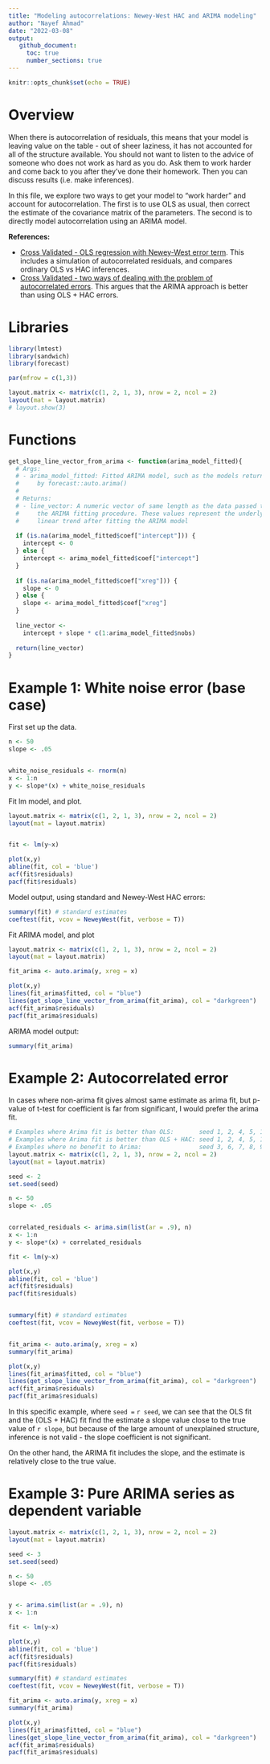 ```yaml
---
title: "Modeling autocorrelations: Newey-West HAC and ARIMA modeling"
author: "Nayef Ahmad"
date: "2022-03-08" 
output: 
   github_document: 
     toc: true
     number_sections: true
---
```


```r
knitr::opts_chunk$set(echo = TRUE)
```

# Overview 

When there is autocorrelation of residuals, this means that your model is leaving value on the table - out of sheer laziness, it has not accounted for all of the structure available. You should not want to listen to the advice of someone who does not work as hard as you do. Ask them to work harder and come back to you after they've done their homework. Then you can discuss results (i.e. make inferences). 


In this file, we explore two ways to get your model to "work harder" and account for autocorrelation. The first is to use OLS as usual, then correct the estimate of the covariance matrix of the parameters. The second is to directly model autocorrelation using an ARIMA model. 

**References:** 

- [Cross Validated - OLS regression with Newey-West error term](https://stats.stackexchange.com/a/254596/56828). This includes a simulation of autocorrelated residuals, and compares ordinary OLS vs HAC inferences. 
- [Cross Validated - two ways of dealing with the problem of autocorrelated errors](https://stats.stackexchange.com/a/181297/56828). This argues that the ARIMA approach is better than using OLS + HAC errors. 


# Libraries 

```r
library(lmtest)
library(sandwich)
library(forecast)

par(mfrow = c(1,3))

layout.matrix <- matrix(c(1, 2, 1, 3), nrow = 2, ncol = 2)
layout(mat = layout.matrix)
# layout.show(3)

```

# Functions 

```r
get_slope_line_vector_from_arima <- function(arima_model_fitted){
  # Args: 
  # - arima_model_fitted: Fitted ARIMA model, such as the models returned 
  #     by forecast::auto.arima()
  # 
  # Returns: 
  # - line_vector: A numeric vector of same length as the data passed to 
  #     the ARIMA fitting procedure. These values represent the underlying 
  #     linear trend after fitting the ARIMA model 
  
  if (is.na(arima_model_fitted$coef["intercept"])) {
    intercept <- 0
  } else {
    intercept <- arima_model_fitted$coef["intercept"]
  }
  
  if (is.na(arima_model_fitted$coef["xreg"])) {
    slope <- 0
  } else {
    slope <- arima_model_fitted$coef["xreg"]
  }
  
  line_vector <- 
    intercept + slope * c(1:arima_model_fitted$nobs)
  
  return(line_vector)
}
```



# Example 1: White noise error (base case)

First set up the data.

```r
n <- 50
slope <- .05


white_noise_residuals <- rnorm(n)
x <- 1:n
y <- slope*(x) + white_noise_residuals

```


Fit lm model, and plot. 

```r
layout.matrix <- matrix(c(1, 2, 1, 3), nrow = 2, ncol = 2)
layout(mat = layout.matrix)


fit <- lm(y~x)

plot(x,y)
abline(fit, col = 'blue')
acf(fit$residuals)
pacf(fit$residuals)

```

Model output, using standard and Newey-West HAC errors: 

```r
summary(fit) # standard estimates
coeftest(fit, vcov = NeweyWest(fit, verbose = T))

```


Fit ARIMA model, and plot

```r
layout.matrix <- matrix(c(1, 2, 1, 3), nrow = 2, ncol = 2)
layout(mat = layout.matrix)

fit_arima <- auto.arima(y, xreg = x)

plot(x,y)
lines(fit_arima$fitted, col = "blue")
lines(get_slope_line_vector_from_arima(fit_arima), col = "darkgreen")
acf(fit_arima$residuals)
pacf(fit_arima$residuals)

```

ARIMA model output: 

```r
summary(fit_arima)
```


# Example 2: Autocorrelated error 

In cases where non-arima fit gives almost same estimate as arima fit, but p-value of t-test for coefficient is far from significant, I would prefer the arima fit. 

```r
# Examples where Arima fit is better than OLS:       seed 1, 2, 4, 5, 10, 13, 16, 17, 20 
# Examples where Arima fit is better than OLS + HAC: seed 1, 2, 4, 5, 10, 12, 13, 14, 15, 16, 17, 19, 20 
# Examples where no benefit to Arima:                seed 3, 6, 7, 8, 9, 11, 18 
layout.matrix <- matrix(c(1, 2, 1, 3), nrow = 2, ncol = 2)
layout(mat = layout.matrix)

seed <- 2
set.seed(seed)

n <- 50
slope <- .05


correlated_residuals <- arima.sim(list(ar = .9), n)
x <- 1:n
y <- slope*(x) + correlated_residuals

fit <- lm(y~x)

plot(x,y)
abline(fit, col = 'blue')
acf(fit$residuals)
pacf(fit$residuals)


summary(fit) # standard estimates
coeftest(fit, vcov = NeweyWest(fit, verbose = T))


fit_arima <- auto.arima(y, xreg = x)
summary(fit_arima)

plot(x,y)
lines(fit_arima$fitted, col = "blue")
lines(get_slope_line_vector_from_arima(fit_arima), col = "darkgreen")
acf(fit_arima$residuals)
pacf(fit_arima$residuals)

```

In this specific example, where `seed = ` `r seed`, we can see that the OLS fit and the (OLS + HAC) fit find the estimate a slope value close to the true value of `r slope`, but because of the large amount of unexplained structure, inference is not valid - the slope coefficient is not significant. 

On the other hand, the ARIMA fit includes the slope, and the estimate is relatively close to the true value. 

# Example 3: Pure ARIMA series as dependent variable 

```r
layout.matrix <- matrix(c(1, 2, 1, 3), nrow = 2, ncol = 2)
layout(mat = layout.matrix)

seed <- 3
set.seed(seed)

n <- 50
slope <- .05


y <- arima.sim(list(ar = .9), n)
x <- 1:n

fit <- lm(y~x)

plot(x,y)
abline(fit, col = 'blue')
acf(fit$residuals)
pacf(fit$residuals)

summary(fit) # standard estimates
coeftest(fit, vcov = NeweyWest(fit, verbose = T))

fit_arima <- auto.arima(y, xreg = x)
summary(fit_arima)

plot(x,y)
lines(fit_arima$fitted, col = "blue")
lines(get_slope_line_vector_from_arima(fit_arima), col = "darkgreen")
acf(fit_arima$residuals)
pacf(fit_arima$residuals)
```

